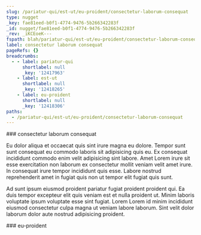 ```yaml
---
slug: /pariatur-qui/est-ut/eu-proident/consectetur-laborum-consequat
type: nugget
_key: fae81eed-b0f1-4774-9476-5b266342283f
_id: nugget/fae81eed-b0f1-4774-9476-5b266342283f
_rev: _iKCEoeK---
fspath: blah/pariatur-qui/est-ut/eu-proident/consectetur-laborum-consequat.md
label: consectetur laborum consequat
pageRefs: {}
breadcrumbs:
  - - label: pariatur-qui
      shortlabel: null
      _key: '12417963'
    - label: est-ut
      shortlabel: null
      _key: '12418265'
    - label: eu-proident
      shortlabel: null
      _key: '12418306'
paths:
  - /pariatur-qui/est-ut/eu-proident/consectetur-laborum-consequat
---
```


<NuggetArea>
<Nugget slug="/pariatur-qui/est-ut/eu-proident/consectetur-laborum-consequat" type="nugget" _key="fae81eed-b0f1-4774-9476-5b266342283f" _id="nugget/fae81eed-b0f1-4774-9476-5b266342283f" _rev="_iKCEoeK---" fspath="blah/pariatur-qui/est-ut/eu-proident/consectetur-laborum-consequat.md" label="consectetur laborum consequat" paths="/pariatur-qui/est-ut/eu-proident/consectetur-laborum-consequat">
<NuggetBody>
### consectetur laborum consequat

Eu dolor aliqua et occaecat quis sint irure magna eu dolore. Tempor sunt sunt consequat eu commodo laboris sit adipisicing quis eu. Ex consequat incididunt commodo enim velit adipisicing sint labore. Amet Lorem irure sit esse exercitation non laborum ex consectetur mollit veniam velit amet irure. In consequat irure tempor incididunt quis esse. Labore nostrud reprehenderit amet in fugiat quis non ut tempor elit fugiat quis sunt.

Ad sunt ipsum eiusmod proident pariatur fugiat proident proident qui. Ea duis tempor excepteur elit quis veniam est et nulla proident ut. Minim laboris voluptate ipsum voluptate esse sint fugiat. Lorem Lorem id minim incididunt eiusmod consectetur culpa magna ut veniam labore laborum. Sint velit dolor laborum dolor aute nostrud adipisicing proident.

</NuggetBody>
<Breadcrumbs>
<Crumbs>
<Crumb _key="12417963" label="pariatur-qui" /><Crumb _key="12418265" label="est-ut" /><Crumb _key="12418306" label="eu-proident" />
</Crumbs>
</Breadcrumbs>
</Nugget>

<NuggetsInbound>
</NuggetsInbound>
<NuggetsOutbound>
</NuggetsOutbound>
</NuggetArea>
<PassagesInbound>
<Passage direction="inbound" type="passage" _key="12418306" _id="passage/12418306" _rev="_iKCEoeG--_" label="eu-proident" passage="eu-proident" fspath="blah/pariatur-qui/est-ut/eu-proident" paths="/pariatur-qui/est-ut/eu-proident" slug="/pariatur-qui/est-ut/eu-proident">
<NuggetBody>
### eu-proident

</NuggetBody>
<Breadcrumbs>
<Crumbs>
<Crumb _key="12417963" label="pariatur-qui" /><Crumb _key="12418265" label="est-ut" />
</Crumbs>
</Breadcrumbs>
</Passage>

</PassagesInbound>
<PassagesOutbound>
</PassagesOutbound>